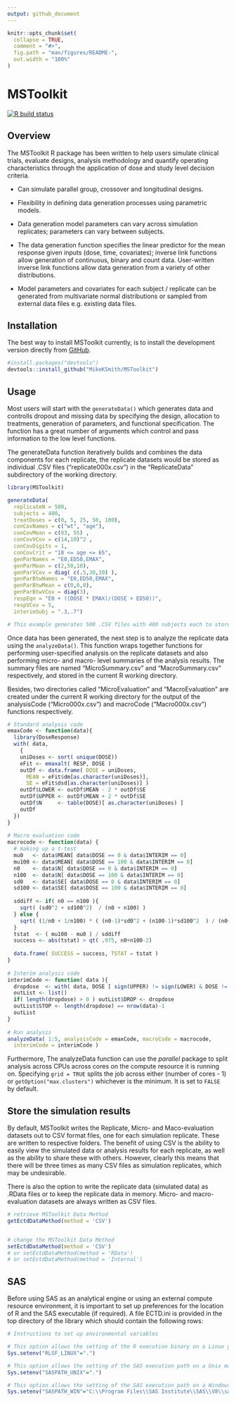 ```yaml
---
output: github_document
---
```


<!-- README.md is generated from README.Rmd. Please edit that file -->

```r
knitr::opts_chunk$set(
  collapse = TRUE,
  comment = "#>",
  fig.path = "man/figures/README-",
  out.width = "100%"
)
```

# MSToolkit

<!-- badges: start -->
[![R build status](https://github.com/jluo0015/MSToolkit/workflows/R-CMD-check/badge.svg)](https://github.com/jluo0015/MSToolkit/actions)
<!-- badges: end -->

## Overview

The MSToolkit R package has been written to help users simulate clinical trials, evaluate designs, analysis methodology and quantify operating characteristics through the application of dose and study level decision criteria.

- Can simulate parallel group, crossover and longitudinal designs.

- Flexibility in defining data generation processes using parametric models.

- Data generation model parameters can vary across simulation replicates; parameters can vary between subjects.

- The data generation function specifies the linear predictor for the mean response given inputs (dose, time, covariates); inverse link functions allow generation of continuous, binary and count data. User-written inverse link functions allow data generation from a variety of other distributions.

- Model parameters and covariates for each subject / replicate can be generated from multivariate normal distributions or sampled from external data files e.g. existing data files.

## Installation

The best way to install MSToolkit currently, is to install the development version directly from [GitHub](https://github.com/MikeKSmith/MSToolkit).

```r
#install.packages("devtools")
devtools::install_github("MikeKSmith/MSToolkit")
```


## Usage

Most users will start with the `generateData()` which generates data and controlls dropout and missing data by specifying the design, allocation to treatments, generation of parameters, and functional specification. The function has a great number of arguments which control and pass information to the low level functions. 

The generateData function iteratively builds and combines the data components for each replicate, the replicate datasets would be stored as individual .CSV files ("replicate000x.csv") in the "ReplicateData" subdirectory of the working directory.

```r
library(MSToolkit)

generateData(
  replicateN = 500, 
  subjects = 400, 
  treatDoses = c(0, 5, 25, 50, 100), 
  conCovNames = c("wt", "age"), 
  conCovMean = c(83, 55) , 
  conCovVCov = c(14,10)^2 , 
  conCovDigits = 1, 
  conCovCrit = "18 <= age <= 65", 
  genParNames = "E0,ED50,EMAX", 
  genParMean = c(2,50,10), 
  genParVCov = diag( c(.5,30,10) ), 
  genParBtwNames = "E0,ED50,EMAX", 
  genParBtwMean = c(0,0,0), 
  genParBtwVCov = diag(3), 
  respEqn = "E0 + ((DOSE * EMAX)/(DOSE + ED50))",  
  respVCov = 5, 
  interimSubj = ".3,.7")

# This example generates 500 .CSV files with 400 subjects each to store the replicate datasets in the "ReplicateData" directory. 
```

Once data has been generated, the next step is to analyze the replicate data using the `analyzeData()`. This function wraps together functions for performing user-specified analysis on the replicate datasets and also performing micro- and macro- level summaries of the analysis results. The summary files are named "MicroSummary.csv" and "MacroSummary.csv" respectively, and stored in the current R working directory. 

Besides, two directories called "MicroEvaluation" and "MacroEvaluation" are created under the current R working directory for the output of the analysisCode ("Micro000x.csv") and macroCode ("Macro000x.csv") functions respectively. 

```r
# Standard analysis code
emaxCode <- function(data){
  library(DoseResponse)
  with( data, 
    {
    uniDoses <- sort( unique(DOSE))                                                                    
    eFit <- emaxalt( RESP, DOSE )
    outDf <- data.frame( DOSE = uniDoses, 
      MEAN = eFit$dm[as.character(uniDoses)], 
      SE = eFit$dsd[as.character(uniDoses)] )
    outDf$LOWER <- outDf$MEAN - 2 * outDf$SE
    outDf$UPPER <- outDf$MEAN + 2 * outDf$SE
    outDf$N     <- table(DOSE)[ as.character(uniDoses) ]
    outDf 
  }) 
}
             
# Macro evaluation code
macrocode <- function(data) {
  # making up a t-test
  mu0   <- data$MEAN[ data$DOSE == 0 & data$INTERIM == 0]
  mu100 <- data$MEAN[ data$DOSE == 100 & data$INTERIM == 0]
  n0    <- data$N[ data$DOSE == 0 & data$INTERIM == 0]
  n100  <- data$N[ data$DOSE == 100 & data$INTERIM == 0]
  sd0   <- data$SE[ data$DOSE == 0 & data$INTERIM == 0]
  sd100 <- data$SE[ data$DOSE == 100 & data$INTERIM == 0]
  
  sddiff <- if( n0 == n100 ){
    sqrt( (sd0^2 + sd100^2)  / (n0 + n100) )
  } else {
    sqrt( (1/n0 + 1/n100) * ( (n0-1)*sd0^2 + (n100-1)*sd100^2  ) / (n0+n100-2)  )
  }
  tstat  <- ( mu100 - mu0 ) / sddiff 
  success <- abs(tstat) > qt( .975, n0+n100-2)
  
  data.frame( SUCCESS = success, TSTAT = tstat )
}
  
# Interim analysis code
interimCode <- function( data ){
  dropdose  <- with( data, DOSE [ sign(UPPER) != sign(LOWER) & DOSE != 0] )
  outList <- list()
  if( length(dropdose) > 0 ) outList$DROP <- dropdose
  outList$STOP <- length(dropdose) == nrow(data)-1
  outList
}
   
# Run analysis
analyzeData( 1:5, analysisCode = emaxCode, macroCode = macrocode, 
  interimCode = interimCode )
```

Furthermore, The analyzeData function can use the _parallel_ package to split analysis across CPUs across cores on the compute resource it is running on. Specifying `grid = TRUE` splits the job across either (number of cores - 1) or `getOption("max.clusters")` whichever is the minimum. It is set to `FALSE` by default.

## Store the simulation results

By default, MSToolkit writes the Replicate, Micro- and Maco-evaluation datasets out to CSV format files, one for each simulation replicate. These are written to respective folders. The benefit of using CSV is the ability to easily view the simulated data or analysis results for each replicate, as well as the ability to share these with others. However, clearly this means that there will be three times as many CSV files as simulation replicates, which may be undesirable.

There is also the option to write the replicate data (simulated data) as .RData files or to keep the replicate data in memory. Micro- and macro-evaluation datasets are always written as CSV files.

```r
# retrieve MSToolkit Data Method
getEctdDataMethod(method = 'CSV')  


# change the MSToolkit Data Method
setEctdDataMethod(method = 'CSV')  
# or setEctdDataMethod(method = 'RData')
# or setEctdDataMethod(method = 'Internal')  
```

## SAS

Before using SAS as an analytical engine or using an external compute resource environment, it is important to set up preferences for the location of R and the SAS executable (if required). A file ECTD.ini is provided in the top directory of the library which should contain the following rows:

```r
# Instructions to set up environmental variables

# This option allows the setting of the R execution binary on a Linux grid
Sys.setenv("RLSF_LINUX"=".")

# This option allows the setting of the SAS execution path on a Unix machine
Sys.setenv("SASPATH_UNIX"=".")

# This option allows the setting of the SAS execution path on a Windows machine
Sys.setenv("SASPATH_WIN"="C:\\Program Files\\SAS Institute\\SAS\\V8\\sas.exe")
```

